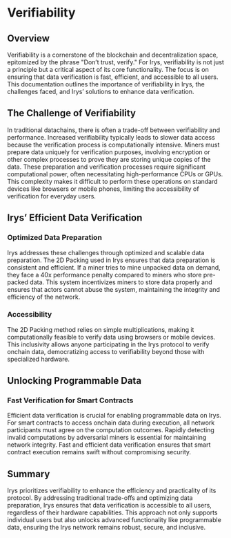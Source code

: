 # Verifiability

## Overview

Verifiability is a cornerstone of the blockchain and decentralization space, epitomized by the phrase "Don’t trust, verify." For Irys, verifiability is not just a principle but a critical aspect of its core functionality. The focus is on ensuring that data verification is fast, efficient, and accessible to all users. This documentation outlines the importance of verifiability in Irys, the challenges faced, and Irys’ solutions to enhance data verification.

## The Challenge of Verifiability

In traditional datachains, there is often a trade-off between verifiability and performance. Increased verifiability typically leads to slower data access because the verification process is computationally intensive. Miners must prepare data uniquely for verification purposes, involving encryption or other complex processes to prove they are storing unique copies of the data. These preparation and verification processes require significant computational power, often necessitating high-performance CPUs or GPUs. This complexity makes it difficult to perform these operations on standard devices like browsers or mobile phones, limiting the accessibility of verification for everyday users.

## Irys’ Efficient Data Verification

### Optimized Data Preparation

Irys addresses these challenges through optimized and scalable data preparation. The 2D Packing used in Irys ensures that data preparation is consistent and efficient. If a miner tries to mine unpacked data on demand, they face a 40x performance penalty compared to miners who store pre-packed data. This system incentivizes miners to store data properly and ensures that actors cannot abuse the system, maintaining the integrity and efficiency of the network.

### Accessibility

The 2D Packing method relies on simple multiplications, making it computationally feasible to verify data using browsers or mobile devices. This inclusivity allows anyone participating in the Irys protocol to verify onchain data, democratizing access to verifiability beyond those with specialized hardware.

## Unlocking Programmable Data

### Fast Verification for Smart Contracts

Efficient data verification is crucial for enabling programmable data on Irys. For smart contracts to access onchain data during execution, all network participants must agree on the computation outcomes. Rapidly detecting invalid computations by adversarial miners is essential for maintaining network integrity. Fast and efficient data verification ensures that smart contract execution remains swift without compromising security.

## Summary

Irys prioritizes verifiability to enhance the efficiency and practicality of its protocol. By addressing traditional trade-offs and optimizing data preparation, Irys ensures that data verification is accessible to all users, regardless of their hardware capabilities. This approach not only supports individual users but also unlocks advanced functionality like programmable data, ensuring the Irys network remains robust, secure, and inclusive.
